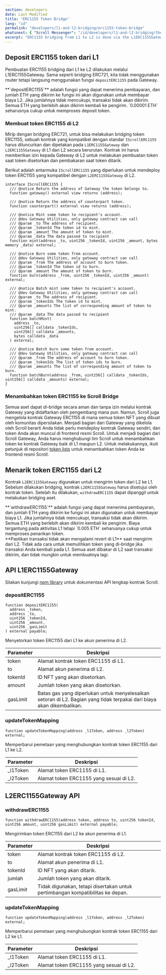```yaml
---
section: developers
date: Last Modified
title: "ERC1155 Token Bridge"
lang: "id"
permalink: "developers/l1-and-l2-bridging/erc1155-token-bridge"
whatsnext: { "Scroll Messenger": "/id/developers/l1-and-l2-bridging/the-scroll-messenger/" }
excerpt: "ERC1155 bridging from L1 to L2 is done via the L1ERC1155Gateway."
---
```



## Deposit ERC1155 token dari L1

Pembuatan ERC1155 bridging dari L1 ke L2 dilakukan melalui L1ERC1155Gateway. Sama seperti bridging ERC721, kita tidak menggunakan router tetapi langsung menggunakan fungsi `depositERC1155` pada Gateway.

<Aside type="tip" title="">
  **`depositERC1155`** adalah fungsi yang dapat menerima pembayaran, dan jumlah ETH yang dikirim ke fungsi ini akan digunakan untuk membayar biaya L2. Jika jumlahnya tidak mencukupi, transaksi tidak akan dikirim. Semua ETH yang berlebih akan dikirim kembali ke pengirim. `0.00001 ETH` seharusnya cukup untuk memproses deposit token.
</Aside>

### Membuat token ERC1155 di L2

Mirip dengan bridging ERC721, untuk bisa melakukan bridging token ERC1155, sebuah kontrak yang kompatibel dengan standar `IScrollERC1155` harus diluncurkan dan dipetakan pada `L1ERC1155Gateway` dan `L2ERC1155Gateway` di L1 dan L2 secara berurutan. Kontrak ini harus memberikan izin kepada Gateway di L2 untuk melakukan pembuatan token saat token disetorkan dan pembakaran saat token ditarik.

Berikut adalah antarmuka `IScrollERC1155` yang diperlukan untuk mendeploy token ERC1155 yang kompatibel dengan `L2ERC1155Gateway` di L2.

```solidity
interface IScrollERC1155 {
  /// @notice Return the address of Gateway the token belongs to.
  function gateway() external view returns (address);

  /// @notice Return the address of counterpart token.
  function counterpart() external view returns (address);

  /// @notice Mint some token to recipient's account.
  /// @dev Gateway Utilities, only gateway contract can call
  /// @param _to The address of recipient.
  /// @param _tokenId The token id to mint.
  /// @param _amount The amount of token to mint.
  /// @param _data The data passed to recipient
  function mint(address _to, uint256 _tokenId, uint256 _amount, bytes memory _data) external;

  /// @notice Burn some token from account.
  /// @dev Gateway Utilities, only gateway contract can call
  /// @param _from The address of account to burn token.
  /// @param _tokenId The token id to burn.
  /// @param _amount The amount of token to burn.
  function burn(address _from, uint256 _tokenId, uint256 _amount) external;

  /// @notice Batch mint some token to recipient's account.
  /// @dev Gateway Utilities, only gateway contract can call
  /// @param _to The address of recipient.
  /// @param _tokenIds The token id to mint.
  /// @param _amounts The list of corresponding amount of token to mint.
  /// @param _data The data passed to recipient
  function batchMint(
    address _to,
    uint256[] calldata _tokenIds,
    uint256[] calldata _amounts,
    bytes calldata _data
  ) external;

  /// @notice Batch burn some token from account.
  /// @dev Gateway Utilities, only gateway contract can call
  /// @param _from The address of account to burn token.
  /// @param _tokenIds The list of token ids to burn.
  /// @param _amounts The list of corresponding amount of token to burn.
  function batchBurn(address _from, uint256[] calldata _tokenIds, uint256[] calldata _amounts) external;
}
```

### Menambahkan token ERC1155 ke Scroll Bridge

Semua aset dapat di-bridge secara aman dan tanpa izin melalui kontrak Gateway yang didaftarkan oleh pengembang mana pun. Namun, Scroll juga mengelola kontrak Gateway ERC1155 di mana semua token NFT yang dibuat oleh komunitas dipersilakan. Menjadi bagian dari Gateway yang dikelola oleh Scroll berarti Anda tidak perlu mendeploy kontrak Gateway sendiri, dan token Anda akan muncul di frontend resmi Scroll. Untuk menjadi bagian dari Scroll Gateway, Anda harus menghubungi tim Scroll untuk menambahkan token ke kontrak Gateway baik di L1 maupun L2. Untuk melakukannya, ikuti petunjuk di repositori [token lists](https://github.com/scroll-tech/token-list) untuk menambahkan token Anda ke frontend resmi Scroll.

## Menarik token ERC1155 dari L2

Kontrak `L2ERC1155Gateway` digunakan untuk mengirim token dari L2 ke L1. Sebelum dilakukan bridging, kontrak `L2ERC1155Gateway` harus disetujui oleh kontrak token. Setelah itu dilakukan, `withdrawERC1155` dapat dipanggil untuk melakukan bridging aset.

<Aside type="tip" title="">
  **`withdrawERC1155`** adalah fungsi yang dapat menerima pembayaran, dan jumlah ETH yang dikirim ke fungsi ini akan digunakan untuk membayar biaya L1. Jika jumlahnya tidak mencukupi, transaksi tidak akan dikirim. Semua ETH yang berlebih akan dikirim kembali ke pengirim. Biaya tergantung pada aktivitas L1 tetapi `0.005 ETH` seharusnya cukup untuk memproses penarikan token.
</Aside>

<Aside type="caution" title="">
  **Pastikan transaksi tidak akan mengalami revert di L1** saat mengirim dari L2. Tidak ada cara untuk memulihkan token yang di-bridge jika transaksi Anda kembali pada L1. Semua aset dibakar di L2 saat transaksi dikirim, dan tidak mungkin untuk membuatnya lagi.
</Aside>

## API L1ERC1155Gateway

Silakan kunjungi [npm library](https://www.npmjs.com/package/@scroll-tech/contracts?activeTab=code) untuk dokumentasi API lengkap kontrak Scroll.

### depositERC1155

```solidity
function depositERC1155(
  address _token,
  address _to,
  uint256 _tokenId,
  uint256 _amount,
  uint256 _gasLimit
) external payable;
```

Menyetorkan token ERC1155 dari L1 ke akun penerima di L2.

| Parameter | Deskripsi                                         |
| --------- | ------------------------------------------------- |
| token     | Alamat kontrak token ERC1155 di L1.              |
| to        | Alamat akun penerima di L2.                      |
| tokenId   | ID NFT yang akan disetorkan.                     |
| amount    | Jumlah token yang akan disetorkan.               |
| gasLimit  | Batas gas yang diperlukan untuk menyelesaikan setoran di L2. Bagian yang tidak terpakai dari biaya akan dikembalikan. |

### updateTokenMapping

```solidity
function updateTokenMapping(address _l1Token, address _l2Token) external;
```

Memperbarui pemetaan yang menghubungkan kontrak token ERC1155 dari L1 ke L2.

| Parameter | Deskripsi                                       |
| --------- | ----------------------------------------------- |
| \_l1Token | Alamat token ERC1155 di L1.                    |
| \_l2Token | Alamat token ERC1155 yang sesuai di L2.         |

## L2ERC1155Gateway API

### withdrawERC1155

```solidity
function withdrawERC1155(address token, address to, uint256 tokenId, uint256 amount, uint256 gasLimit) external payable;
```

Mengirimkan token ERC1155 dari L2 ke akun penerima di L1.

| Parameter | Deskripsi                                                              |
| --------- | ---------------------------------------------------------------------- |
| token     | Alamat kontrak token ERC1155 di L2.                                   |
| to        | Alamat akun penerima di L1.                                            |
| tokenId   | ID NFT yang akan ditarik.                                              |
| jumlah    | Jumlah token yang akan ditarik.                                        |
| gasLimit  | Tidak digunakan, tetapi disertakan untuk pertimbangan kompatibilitas ke depan. |

### updateTokenMapping

```solidity
function updateTokenMapping(address _l1Token, address _l2Token) external;
```

Memperbarui pemetaan yang menghubungkan kontrak token ERC1155 dari L2 ke L1.

| Parameter | Deskripsi                                       |
| --------- | ----------------------------------------------- |
| \_l1Token | Alamat token ERC1155 di L1.                    |
| \_l2Token | Alamat token ERC1155 yang sesuai di L2.         |
